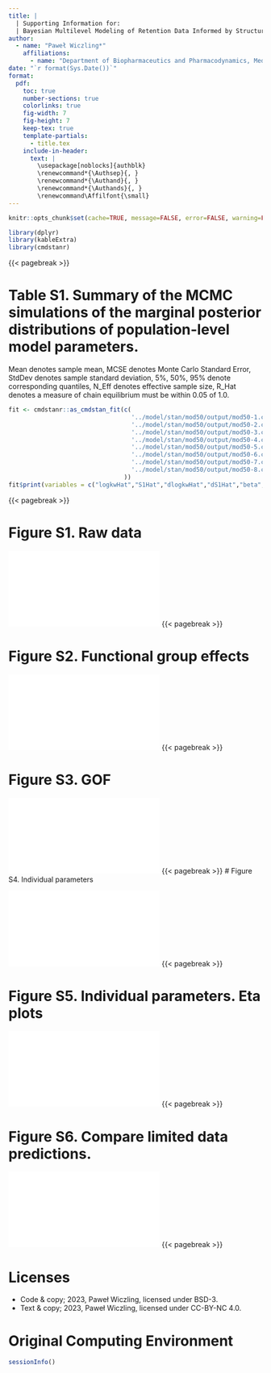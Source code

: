 ```yaml
---
title: |
  | Supporting Information for:
  | Bayesian Multilevel Modeling of Retention Data Informed by Structural Similarity of Analytes
author:
  - name: "Paweł Wiczling*"
    affiliations:
      - name: "Department of Biopharmaceutics and Pharmacodynamics, Medical University of Gdańsk, Gen. J. Hallera 107, 80-416 Gdańsk, Poland"
date: "`r format(Sys.Date())`"
format:
  pdf:
    toc: true
    number-sections: true
    colorlinks: true
    fig-width: 7
    fig-height: 7
    keep-tex: true
    template-partials: 
      - title.tex
    include-in-header:
      text: |
        \usepackage[noblocks]{authblk}
        \renewcommand*{\Authsep}{, }
        \renewcommand*{\Authand}{, }
        \renewcommand*{\Authands}{, }
        \renewcommand\Affilfont{\small}    
---
```


```r
knitr::opts_chunk$set(cache=TRUE, message=FALSE, error=FALSE, warning=FALSE, echo=FALSE, comment=NA, out.width='95%')
```

```r
library(dplyr)
library(kableExtra)
library(cmdstanr)
```


{{< pagebreak >}}

# Table S1. Summary of the MCMC simulations of the marginal posterior distributions of population-level model parameters. 

Mean denotes sample mean, MCSE denotes Monte Carlo Standard Error, StdDev denotes sample standard deviation, 5%, 50%, 95% denote corresponding quantiles, N_Eff denotes effective sample size, R_Hat denotes a measure of chain equilibrium must be within 0.05 of 1.0.

```r
fit <- cmdstanr::as_cmdstan_fit(c(
                                  '../model/stan/mod50/output/mod50-1.csv',
                                  '../model/stan/mod50/output/mod50-2.csv',
                                  '../model/stan/mod50/output/mod50-3.csv',
                                  '../model/stan/mod50/output/mod50-4.csv',
                                  '../model/stan/mod50/output/mod50-5.csv',
                                  '../model/stan/mod50/output/mod50-6.csv',
                                  '../model/stan/mod50/output/mod50-7.csv',
                                  '../model/stan/mod50/output/mod50-8.csv'
                                ))
fit$print(variables = c("logkwHat","S1Hat","dlogkwHat","dS1Hat","beta","S2Hat","omega","rho[1,2]","sigma","alpha","sdpi"), max_rows=16)
```

{{< pagebreak >}}

# Figure S1. Raw data 

![](../deliv/figures/manuscript/supplement/raw-data.pdf)
{{< pagebreak >}}

# Figure S2. Functional group effects

![](../deliv/figures/manuscript/supplement/parameter-estimates-fg2.pdf)
{{< pagebreak >}}

# Figure S3. GOF

![](../deliv/figures/manuscript/supplement/gof.pdf)
{{< pagebreak >}}
# Figure S4. Individual parameters

![](../deliv/figures/manuscript/supplement/iparam.pdf)
{{< pagebreak >}}

# Figure S5. Individual parameters. Eta plots

![](../deliv/figures/manuscript/supplement/eta.pdf)
{{< pagebreak >}}

# Figure S6. Compare limited data predictions.

![](../deliv/figures/manuscript/supplement/compare.pdf)
{{< pagebreak >}}

# Licenses {.unnumbered}

-   Code & copy; 2023, Paweł Wiczling, licensed under BSD-3.
-   Text & copy; 2023, Paweł Wiczling, licensed under CC-BY-NC 4.0.

# Original Computing Environment {.unnumbered}

```r
sessionInfo()
```

